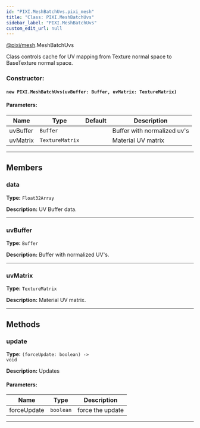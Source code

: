 ```yaml
---
id: "PIXI.MeshBatchUvs.pixi_mesh"
title: "Class: PIXI.MeshBatchUvs"
sidebar_label: "PIXI.MeshBatchUvs"
custom_edit_url: null
---
```



<div class="package-name">

[@pixi/mesh](../modules/pixi_mesh).MeshBatchUvs

</div>


Class controls cache for UV mapping from Texture normal space to BaseTexture normal space.



        

<article>

### Constructor:
<h4><code>new PIXI.MeshBatchUvs(uvBuffer&#58; Buffer, uvMatrix&#58; TextureMatrix) </code></h4>

#### Parameters:
| Name     | Type                       | Default       | Description                 |
| -------- | -------------------------- | ------------- | --------------------------- |
| uvBuffer | <code>Buffer</code>        | <code></code> | Buffer with normalized uv's |
| uvMatrix | <code>TextureMatrix</code> | <code></code> | Material UV matrix          |

</article>

---------------------------------------




## Members
<article>

### data 
**Type:** <code>Float32Array</code>

**Description:** UV Buffer data.

</article>


---------------------------------------

<article>

### uvBuffer 
**Type:** <code>Buffer</code>

**Description:** Buffer with normalized UV's.

</article>


---------------------------------------

<article>

### uvMatrix 
**Type:** <code>TextureMatrix</code>

**Description:** Material UV matrix.

</article>


---------------------------------------


## Methods
<article>

### update 
**Type:** <code>(forceUpdate&#58; boolean) -&#62; void</code>

**Description:** Updates

#### Parameters:
| Name        | Type                 | Description      |
| ----------- | -------------------- | ---------------- |
| forceUpdate | <code>boolean</code> | force the update |
</article>


---------------------------------------


    